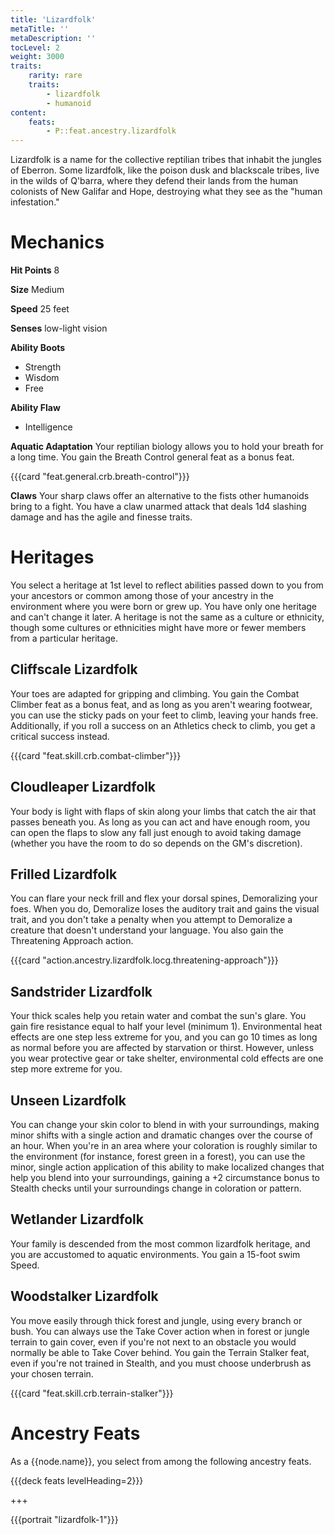 ```yaml
---
title: 'Lizardfolk'
metaTitle: ''
metaDescription: ''
tocLevel: 2
weight: 3000
traits:
    rarity: rare
    traits:
        - lizardfolk
        - humanoid
content:
    feats:
        - P::feat.ancestry.lizardfolk
---
```


Lizardfolk is a name for the collective reptilian tribes that inhabit the jungles of Eberron. Some lizardfolk, like the poison dusk and blackscale tribes, live in the wilds of Q'barra, where they defend their lands from the human colonists of New Galifar and Hope, destroying what they see as the "human infestation."

# Mechanics

**Hit Points** 8

**Size** Medium

**Speed** 25 feet

**Senses** low-light vision

**Ability Boots**

-   Strength
-   Wisdom
-   Free

**Ability Flaw**

-   Intelligence

**Aquatic Adaptation** Your reptilian biology allows you to hold your breath for a long time. You gain the Breath Control general feat as a bonus feat.

{{{card "feat.general.crb.breath-control"}}}

**Claws** Your sharp claws offer an alternative to the fists other humanoids bring to a fight. You have a claw unarmed attack that deals 1d4 slashing damage and has the agile and finesse traits.

# Heritages

You select a heritage at 1st level to reflect abilities passed down to you from your ancestors or common among those of your ancestry in the environment where you were born or grew up. You have only one heritage and can't change it later. A heritage is not the same as a culture or ethnicity, though some cultures or ethnicities might have more or fewer members from a particular heritage.

## Cliffscale Lizardfolk

Your toes are adapted for gripping and climbing. You gain the Combat Climber feat as a bonus feat, and as long as you aren't wearing footwear, you can use the sticky pads on your feet to climb, leaving your hands free. Additionally, if you roll a success on an Athletics check to climb, you get a critical success instead.

{{{card "feat.skill.crb.combat-climber"}}}

## Cloudleaper Lizardfolk

Your body is light with flaps of skin along your limbs that catch the air that passes beneath you. As long as you can act and have enough room, you can open the flaps to slow any fall just enough to avoid taking damage (whether you have the room to do so depends on the GM's discretion).

## Frilled Lizardfolk

You can flare your neck frill and flex your dorsal spines, Demoralizing your foes. When you do, Demoralize loses the auditory trait and gains the visual trait, and you don't take a penalty when you attempt to Demoralize a creature that doesn't understand your language. You also gain the Threatening Approach action.

{{{card "action.ancestry.lizardfolk.locg.threatening-approach"}}}

## Sandstrider Lizardfolk

Your thick scales help you retain water and combat the sun's glare. You gain fire resistance equal to half your level (minimum 1). Environmental heat effects are one step less extreme for you, and you can go 10 times as long as normal before you are affected by starvation or thirst. However, unless you wear protective gear or take shelter, environmental cold effects are one step more extreme for you.

## Unseen Lizardfolk

You can change your skin color to blend in with your surroundings, making minor shifts with a single action and dramatic changes over the course of an hour. When you're in an area where your coloration is roughly similar to the environment (for instance, forest green in a forest), you can use the minor, single action application of this ability to make localized changes that help you blend into your surroundings, gaining a +2 circumstance bonus to Stealth checks until your surroundings change in coloration or pattern.

## Wetlander Lizardfolk

Your family is descended from the most common lizardfolk heritage, and you are accustomed to aquatic environments. You gain a 15-foot swim Speed.

## Woodstalker Lizardfolk

You move easily through thick forest and jungle, using every branch or bush. You can always use the Take Cover action when in forest or jungle terrain to gain cover, even if you're not next to an obstacle you would normally be able to Take Cover behind. You gain the Terrain Stalker feat, even if you're not trained in Stealth, and you must choose underbrush as your chosen terrain.

{{{card "feat.skill.crb.terrain-stalker"}}}

# Ancestry Feats

As a {{node.name}}, you select from among the following ancestry feats.

{{{deck feats levelHeading=2}}}

+++

{{{portrait "lizardfolk-1"}}}
